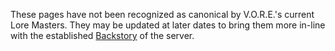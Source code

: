 These pages have not been recognized as canonical by V.O.R.E.'s current Lore Masters. They may be updated at later dates to bring them more in-line with the established [[Backstory]] of the server.